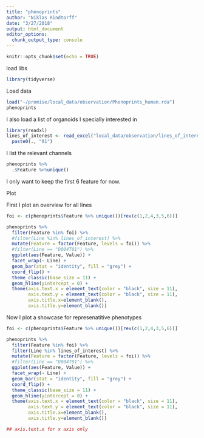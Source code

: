 ```yaml
---
title: "phenoprints"
author: "Niklas Rindtorff"
date: "3/27/2018"
output: html_document
editor_options: 
  chunk_output_type: console
---
```


```r
knitr::opts_chunk$set(echo = TRUE)
```

load libs 

```r
library(tidyverse)
```

Load data

```r
load("~/promise/local_data/observation/Phenoprints_human.rda")
phenoprints
```

I also load a list of organoids I specially interested in 

```r
library(readxl)
lines_of_interest <- read_excel("local_data/observation/lines_of_interest.xlsx", col_names = FALSE)$X__1 %>% 
  paste0(., "01")
```



I list the relevant channels 

```r
phenoprints %>% 
  .$Feature %>%unique()
```

I only want to keep the first 6 feature for now.

Plot

First I plot an overview for all lines

```r
foi <- c(phenoprints$Feature %>% unique())[rev(c(1,2,4,3,5,6))]

phenoprints %>% 
  filter(Feature %in% foi) %>%
  #filter(Line %in% lines_of_interest) %>%
  mutate(Feature = factor(Feature, levels = foi)) %>%
  #filter(Line == "D004T01") %>%
  ggplot(aes(Feature, Value)) + 
  facet_wrap(~ Line) + 
  geom_bar(stat = "identity", fill = "grey") + 
  coord_flip() + 
  theme_classic(base_size = 11) + 
  geom_hline(yintercept = 0) +
  theme(axis.text.x = element_text(color = "black", size = 11),
        axis.text.y = element_text(color = "black", size = 11),
        axis.title.x=element_blank(),
        axis.title.y=element_blank()) 
```


Now I plot a showcase for represenatitive phenotypes 

```r
foi <- c(phenoprints$Feature %>% unique())[rev(c(1,2,4,3,5,6))]

phenoprints %>% 
  filter(Feature %in% foi) %>%
  filter(Line %in% lines_of_interest) %>%
  mutate(Feature = factor(Feature, levels = foi)) %>%
  #filter(Line == "D004T01") %>%
  ggplot(aes(Feature, Value)) + 
  facet_wrap(~ Line) + 
  geom_bar(stat = "identity", fill = "grey") + 
  coord_flip() + 
  theme_classic(base_size = 11) + 
  geom_hline(yintercept = 0) +
  theme(axis.text.x = element_text(color = "black", size = 11),
        axis.text.y = element_text(color = "black", size = 11),
        axis.title.x=element_blank(),
        axis.title.y=element_blank()) 

## axis.text.x for x axis only
```

